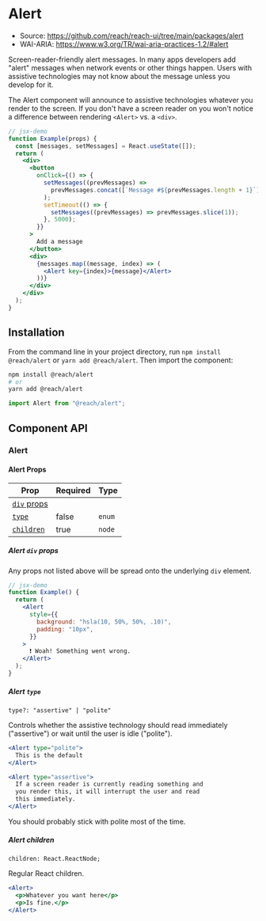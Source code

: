 
<SEO
  title="Alert"
  description="Accessible component to create alert messages for React"
/>

# Alert

- Source: https://github.com/reach/reach-ui/tree/main/packages/alert
- WAI-ARIA: https://www.w3.org/TR/wai-aria-practices-1.2/#alert

Screen-reader-friendly alert messages. In many apps developers add "alert" messages when network events or other things happen. Users with assistive technologies may not know about the message unless you develop for it.

The Alert component will announce to assistive technologies whatever you render to the screen. If you don't have a screen reader on you won't notice a difference between rendering `<Alert>` vs. a `<div>`.

```jsx
// jsx-demo
function Example(props) {
  const [messages, setMessages] = React.useState([]);
  return (
    <div>
      <button
        onClick={() => {
          setMessages((prevMessages) =>
            prevMessages.concat([`Message #${prevMessages.length + 1}`])
          );
          setTimeout(() => {
            setMessages((prevMessages) => prevMessages.slice(1));
          }, 5000);
        }}
      >
        Add a message
      </button>
      <div>
        {messages.map((message, index) => (
          <Alert key={index}>{message}</Alert>
        ))}
      </div>
    </div>
  );
}
```

## Installation

From the command line in your project directory, run `npm install @reach/alert` or `yarn add @reach/alert`. Then import the component:

```bash
npm install @reach/alert
# or
yarn add @reach/alert
```

```js
import Alert from "@reach/alert";
```

## Component API

### Alert

#### Alert Props

| Prop                            | Required | Type   |
| ------------------------------- | -------- | ------ |
| [`div` props](#alert-div-props) |          |        |
| [`type`](#alert-type)           | false    | `enum` |
| [`children`](#alert-children)   | true     | `node` |

##### Alert `div` props

Any props not listed above will be spread onto the underlying `div` element.

```jsx
// jsx-demo
function Example() {
  return (
    <Alert
      style={{
        background: "hsla(10, 50%, 50%, .10)",
        padding: "10px",
      }}
    >
      ❗️ Woah! Something went wrong.
    </Alert>
  );
}
```

##### Alert `type`

`type?: "assertive" | "polite"`

Controls whether the assistive technology should read immediately ("assertive") or wait until the user is idle ("polite").

```jsx
<Alert type="polite">
  This is the default
</Alert>

<Alert type="assertive">
  If a screen reader is currently reading something and
  you render this, it will interrupt the user and read
  this immediately.
</Alert>
```

You should probably stick with polite most of the time.

##### Alert children

`children: React.ReactNode;`

Regular React children.

```jsx
<Alert>
  <p>Whatever you want here</p>
  <p>Is fine.</p>
</Alert>
```
